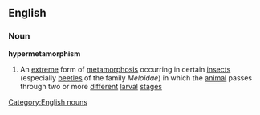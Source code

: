 ==English==
===Noun===
{{wikipedia}}
'''hypermetamorphism'''
#An [[extreme]] form of [[metamorphosis]] occurring in certain [[insect]]s (especially [[beetle]]s of the family ''Meloidae'') in which the [[animal]] passes through two or more [[different]] [[larval]] [[stage]]s
[[Category:English nouns]]